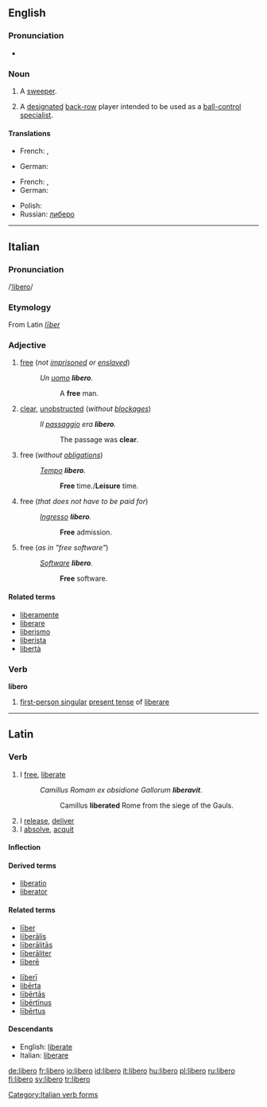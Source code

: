 {{see|libéro|Libero}}
==English==

===Pronunciation===
* {{IPA|/ˈlɪbɛɹəʊ/}}

===Noun===
{{en-noun}}

# {{football}} A [[sweeper]].
# {{volleyball}} A [[designated]] [[back-row]] player intended to be used as a [[ball control|ball-control]] [[specialist]].

====Translations====
{{trans-top|football player}}
* French: {{t+|fr|libero|m}}, {{t+|fr|libéro|m}}
{{trans-mid}}
* German: {{t+|de|Libero|m}}
{{trans-bottom}}

{{trans-top|volleyball player}}
* French: {{t+|fr|libero|m}}, {{t+|fr|libéro|m}}
* German: {{t+|de|Libero|m}}
{{trans-mid}}
* Polish: {{t-|pl|libero|m}}
* Russian: [[либеро]]
{{trans-bottom}}

----

==Italian==

===Pronunciation===
/[[Pronunciation guide|ˈlibero]]/

===Etymology===
From Latin ''[[liber#Latin|līber]]''

===Adjective===
{{it-adj|liber}}

# [[free]] (''not [[imprisoned]] or [[enslaved]]'')
#: ''Un [[uomo]] '''libero'''.''
#:: A '''free''' man.
# [[clear]], [[unobstructed]] (''without [[blockage]]s'')
#: ''Il [[passaggio]] era '''libero'''.''
#:: The passage was '''clear'''.
# free (''without [[obligation]]s'')
#: ''[[tempo|Tempo]] '''libero'''.''
#:: '''Free''' time./'''Leisure''' time.
# free (''that does not have to be paid for'')
#: ''[[ingresso|Ingresso]] '''libero'''.''
#:: '''Free''' admission.
# free (''as in "free software"'')
#: ''[[software#Italian|Software]] '''libero'''.''
#:: '''Free''' software.

====Related terms====
* [[liberamente]]
* [[liberare]]
* [[liberismo]]
* [[liberista]]
* [[libertà]]

===Verb===
'''libero'''

# [[first-person singular]] [[present tense]] of [[liberare]]

[[Category:Italian verb forms]]

----

==Latin==

===Verb===
{{la-verb|libero|līberō|liberare#Latin|līberāre|liberavi|līberāvī|liberatum|līberātum}}

# I [[free]], [[liberate]]
#: ''Camillus Romam ex obsidione Gallorum '''liberavit'''.''
#:: Camillus '''liberated''' Rome from the siege of the Gauls.
# I [[release]], [[deliver]]
# I [[absolve]], [[acquit]]

====Inflection====
{{la-conj-1st|līber|līberāv|līberāt|11=liber|22=liberav|33=liberat}}

====Derived terms====
* [[liberatio]]
* [[liberator]]

====Related terms====
{{top2}}
* [[liber#Latin|līber]]
* [[liberalis|līberālis]]
* [[liberalitas|līberālitās]]
* [[liberaliter|līberāliter]]
* [[libere#Latin|līberē]]
{{mid2}}
* [[liberi|līberī]]
* [[liberta#Latin|libērta]]
* [[libertas|lībērtās]]
* [[libertinus|lībērtīnus]]
* [[libertus|lībērtus]]
{{bottom}}

====Descendants====
* English: [[liberate]]
* Italian: [[liberare]]

[[de:libero]]
[[fr:libero]]
[[io:libero]]
[[id:libero]]
[[it:libero]]
[[hu:libero]]
[[pl:libero]]
[[ru:libero]]
[[fi:libero]]
[[sv:libero]]
[[tr:libero]]